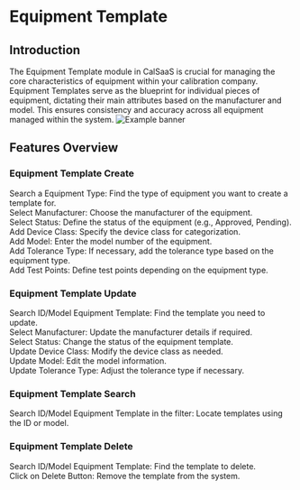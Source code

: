 # Equipment Template

## Introduction

The Equipment Template module in CalSaaS is crucial for managing the core characteristics of equipment within your calibration company. Equipment Templates serve as the blueprint for individual pieces of equipment, dictating their main attributes based on the manufacturer and model. This ensures consistency and accuracy across all equipment managed within the system.
![Example banner](./images/equipment-template/Home-Equipmenttemplate.gif)
## Features Overview

### Equipment Template Create

Search a Equipment Type: Find the type of equipment you want to create a template for.  
Select Manufacturer: Choose the manufacturer of the equipment.  
Select Status: Define the status of the equipment (e.g., Approved, Pending).  
Add Device Class: Specify the device class for categorization.  
Add Model: Enter the model number of the equipment.  
Add Tolerance Type: If necessary, add the tolerance type based on the equipment type.  
Add Test Points: Define test points depending on the equipment type.  



###  Equipment Template Update 
Search ID/Model Equipment Template: Find the template you need to update.  
Select Manufacturer: Update the manufacturer details if required.  
Select Status: Change the status of the equipment template.  
Update Device Class: Modify the device class as needed.  
Update Model: Edit the model information.  
Update Tolerance Type: Adjust the tolerance type if necessary.  

### Equipment Template Search 
Search ID/Model Equipment Template in the filter: Locate templates using the ID or model.

### Equipment Template Delete
Search ID/Model Equipment Template: Find the template to delete.  
Click on Delete Button: Remove the template from the system.   





